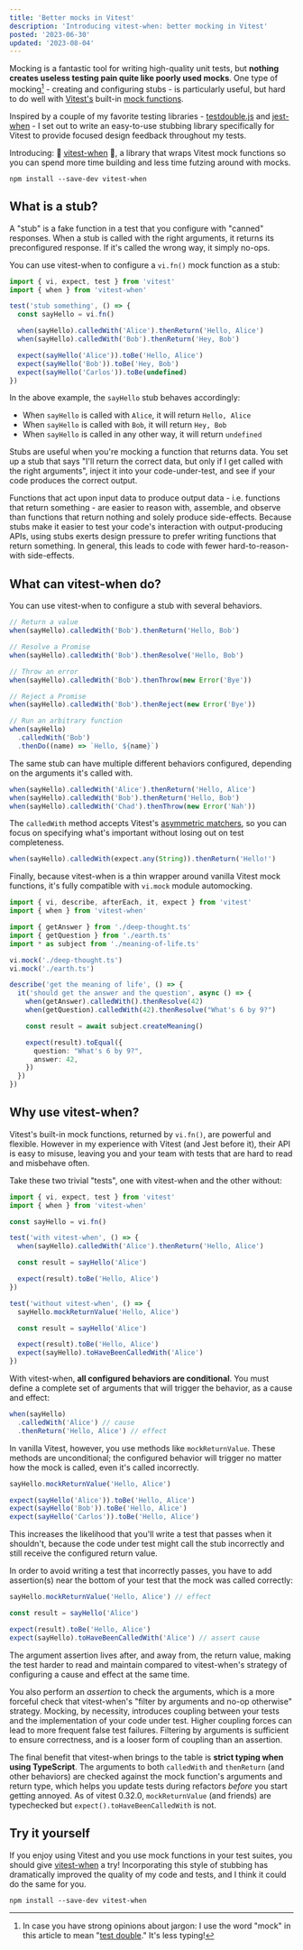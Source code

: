 ```yaml
---
title: 'Better mocks in Vitest'
description: 'Introducing vitest-when: better mocking in Vitest'
posted: '2023-06-30'
updated: '2023-08-04'
---
```


Mocking is a fantastic tool for writing high-quality unit tests, but **nothing
creates useless testing pain quite like poorly used mocks**. One type of
mocking[^1] - creating and configuring stubs - is particularly useful, but hard
to do well with [Vitest's][vitest] built-in [mock functions][].

[^1]:
    In case you have strong opinions about jargon: I use the word "mock" in this
    article to mean "[test double][]." It's less typing!

Inspired by a couple of my favorite testing libraries - [testdouble.js][] and
[jest-when][] - I set out to write an easy-to-use stubbing library specifically
for Vitest to provide focused design feedback throughout my tests.

Introducing: :tada: [vitest-when][] :tada:, a library that wraps Vitest mock
functions so you can spend more time building and less time futzing around with
mocks.

```shell
npm install --save-dev vitest-when
```

## What is a stub?

A "stub" is a fake function in a test that you configure with "canned"
responses. When a stub is called with the right arguments, it returns its
preconfigured response. If it's called the wrong way, it simply no-ops.

You can use vitest-when to configure a `vi.fn()` mock function as a stub:

```ts
import { vi, expect, test } from 'vitest'
import { when } from 'vitest-when'

test('stub something', () => {
  const sayHello = vi.fn()

  when(sayHello).calledWith('Alice').thenReturn('Hello, Alice')
  when(sayHello).calledWith('Bob').thenReturn('Hey, Bob')

  expect(sayHello('Alice')).toBe('Hello, Alice')
  expect(sayHello('Bob')).toBe('Hey, Bob')
  expect(sayHello('Carlos')).toBe(undefined)
})
```

In the above example, the `sayHello` stub behaves accordingly:

- When `sayHello` is called with `Alice`, it will return `Hello, Alice`
- When `sayHello` is called with `Bob`, it will return `Hey, Bob`
- When `sayHello` is called in any other way, it will return `undefined`

Stubs are useful when you're mocking a function that returns data. You set up a
stub that says "I'll return the correct data, but only if I get called with the
right arguments", inject it into your code-under-test, and see if your code
produces the correct output.

Functions that act upon input data to produce output data - i.e. functions that
return something - are easier to reason with, assemble, and observe than
functions that return nothing and solely produce side-effects. Because stubs
make it easier to test your code's interaction with output-producing APIs, using
stubs exerts design pressure to prefer writing functions that return something.
In general, this leads to code with fewer hard-to-reason-with side-effects.

## What can vitest-when do?

You can use vitest-when to configure a stub with several behaviors.

```ts
// Return a value
when(sayHello).calledWith('Bob').thenReturn('Hello, Bob')

// Resolve a Promise
when(sayHello).calledWith('Bob').thenResolve('Hello, Bob')

// Throw an error
when(sayHello).calledWith('Bob').thenThrow(new Error('Bye'))

// Reject a Promise
when(sayHello).calledWith('Bob').thenReject(new Error('Bye'))

// Run an arbitrary function
when(sayHello)
  .calledWith('Bob')
  .thenDo((name) => `Hello, ${name}`)
```

The same stub can have multiple different behaviors configured, depending on the
arguments it's called with.

```ts
when(sayHello).calledWith('Alice').thenReturn('Hello, Alice')
when(sayHello).calledWith('Bob').thenReturn('Hello, Bob')
when(sayHello).calledWith('Chad').thenThrow(new Error('Nah'))
```

The `calledWith` method accepts Vitest's [asymmetric matchers][], so you can focus
on specifying what's important without losing out on test completeness.

```ts
when(sayHello).calledWith(expect.any(String)).thenReturn('Hello!')
```

Finally, because vitest-when is a thin wrapper around vanilla Vitest mock
functions, it's fully compatible with `vi.mock` module automocking.

```ts
import { vi, describe, afterEach, it, expect } from 'vitest'
import { when } from 'vitest-when'

import { getAnswer } from './deep-thought.ts'
import { getQuestion } from './earth.ts'
import * as subject from './meaning-of-life.ts'

vi.mock('./deep-thought.ts')
vi.mock('./earth.ts')

describe('get the meaning of life', () => {
  it('should get the answer and the question', async () => {
    when(getAnswer).calledWith().thenResolve(42)
    when(getQuestion).calledWith(42).thenResolve("What's 6 by 9?")

    const result = await subject.createMeaning()

    expect(result).toEqual({
      question: "What's 6 by 9?",
      answer: 42,
    })
  })
})
```

## Why use vitest-when?

Vitest's built-in mock functions, returned by `vi.fn()`, are powerful and
flexible. However in my experience with Vitest (and Jest before it), their API
is easy to misuse, leaving you and your team with tests that are hard to read
and misbehave often.

Take these two trivial "tests", one with vitest-when and the other without:

```ts
import { vi, expect, test } from 'vitest'
import { when } from 'vitest-when'

const sayHello = vi.fn()

test('with vitest-when', () => {
  when(sayHello).calledWith('Alice').thenReturn('Hello, Alice')

  const result = sayHello('Alice')

  expect(result).toBe('Hello, Alice')
})

test('without vitest-when', () => {
  sayHello.mockReturnValue('Hello, Alice')

  const result = sayHello('Alice')

  expect(result).toBe('Hello, Alice')
  expect(sayHello).toHaveBeenCalledWith('Alice')
})
```

With vitest-when, **all configured behaviors are conditional**. You must define
a complete set of arguments that will trigger the behavior, as a cause and
effect:

```ts
when(sayHello)
  .calledWith('Alice') // cause
  .thenReturn('Hello, Alice') // effect
```

In vanilla Vitest, however, you use methods like `mockReturnValue`. These
methods are unconditional; the configured behavior will trigger no matter how
the mock is called, even it's called incorrectly.

```ts
sayHello.mockReturnValue('Hello, Alice')

expect(sayHello('Alice')).toBe('Hello, Alice')
expect(sayHello('Bob')).toBe('Hello, Alice')
expect(sayHello('Carlos')).toBe('Hello, Alice')
```

This increases the likelihood that you'll write a test that passes when it
shouldn't, because the code under test might call the stub incorrectly and still
receive the configured return value.

In order to avoid writing a test that incorrectly passes, you have to add
assertion(s) near the bottom of your test that the mock was called correctly:

```ts
sayHello.mockReturnValue('Hello, Alice') // effect

const result = sayHello('Alice')

expect(result).toBe('Hello, Alice')
expect(sayHello).toHaveBeenCalledWith('Alice') // assert cause
```

The argument assertion lives after, and away from, the return value, making the
test harder to read and maintain compared to vitest-when's strategy of
configuring a cause and effect at the same time.

You also perform an _assertion_ to check the arguments, which is a more forceful
check that vitest-when's "filter by arguments and no-op otherwise" strategy.
Mocking, by necessity, introduces coupling between your tests and the
implementation of your code under test. Higher coupling forces can lead to more
frequent false test failures. Filtering by arguments is sufficient to ensure
correctness, and is a looser form of coupling than an assertion.

The final benefit that vitest-when brings to the table is **strict typing when
using TypeScript**. The arguments to both `calledWith` and `thenReturn` (and
other behaviors) are checked against the mock function's arguments and return
type, which helps you update tests during refactors _before_ you start getting
annoyed. As of vitest 0.32.0, `mockReturnValue` (and friends) are typechecked
but `expect().toHaveBeenCalledWith` is not.

## Try it yourself

If you enjoy using Vitest and you use mock functions in your test suites, you
should give [vitest-when][] a try! Incorporating this style of stubbing has
dramatically improved the quality of my code and tests, and I think it could do
the same for you.

```shell
npm install --save-dev vitest-when
```

[vitest]: https://vitest.dev
[mock functions]: https://vitest.dev/api/mock.html
[asymmetric matchers]: https://vitest.dev/api/expect.html#expect-anything
[jest mock functions]: https://jestjs.io/docs/mock-function-api
[testdouble.js]: https://github.com/testdouble/testdouble.js
[jest-when]: https://github.com/timkindberg/jest-when
[vitest-when]: https://github.com/mcous/vitest-when
[test double]: https://en.wikipedia.org/wiki/Test_double
